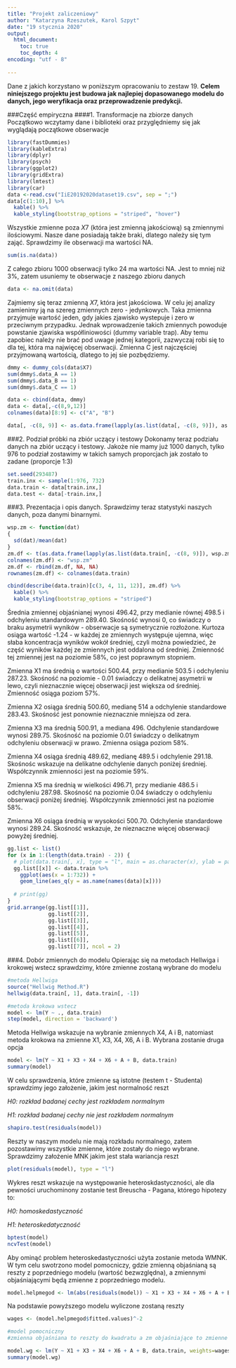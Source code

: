 ```yaml
---
title: "Projekt zaliczeniowy"
author: "Katarzyna Rzeszutek, Karol Szpyt"
date: "19 stycznia 2020"
output: 
  html_document:
    toc: true
    toc_depth: 4
encoding: "utf - 8"
    
---
```

Dane z jakich korzystano w poniższym opracowaniu to zestaw 19. **Celem niniejszego projektu jest budowa jak najlepiej dopasowanego modelu do danych, jego weryfikacja oraz przeprowadzenie predykcji.**


###Część empiryczna
####1. Transformacje na zbiorze danych
Początkowo wczytamy dane i biblioteki oraz przyględniemy się jak wyglądają początkowe obserwacje
```r
library(fastDummies)
library(kableExtra)
library(dplyr)
library(psych)
library(ggplot2)
library(gridExtra)
library(lmtest)
library(car)
data <-read.csv("IiE20192020dataset19.csv", sep = ";")
data[c(1:10),] %>% 
  kable() %>%
  kable_styling(bootstrap_options = "striped", "hover")
```
Wszystkie zmienne poza $X7$ (która jest zmienną jakościową) są zmiennymi ilościowymi. Nasze dane posiadają także braki, dlatego należy się tym zająć. Sprawdzimy ile obserwacji ma wartości NA.
```r
sum(is.na(data))
```
Z całego zbioru 1000 obserwacji tylko 24 ma wartości NA. Jest to mniej niż 3%, zatem usuniemy te obserwacje z naszego zbioru danych

```r
data <- na.omit(data)
```
Zajmiemy się teraz zmienną $X7$, która jest jakościowa. W celu jej analizy zamienimy ją na szereg zmiennych zero - jedynkowych. Taka zmienna przyjmuje wartość jeden, gdy jakies zjawisko wystepuje i zero w przeciwnym przypadku. Jednak wprowadzenie takich zmiennych powoduje powstanie zjawiska współliniowości (dummy variable trap). Aby temu zapobiec należy nie brać pod uwage jednej kategorii, zazwyczaj robi się to dla tej, która ma najwięcej obserwacji. Zmienna C jest najczęściej przyjmowaną wartością, dlatego to jej sie pozbędziemy.

```r
dmmy <- dummy_cols(data$X7)
sum(dmmy$.data_A == 1)
sum(dmmy$.data_B == 1)
sum(dmmy$.data_C == 1)
```

```r
data <- cbind(data, dmmy)
data <- data[,-c(8,9,12)]
colnames(data)[8:9] <- c("A", "B") 

data[, -c(8, 9)] <- as.data.frame(lapply(as.list(data[, -c(8, 9)]), as.numeric))
```

###2. Podział próbki na zbiór uczący i testowy 
Dokonamy teraz podziału danych na zbiór uczący i testowy. Jakoże nie mamy już 1000 danych, tylko 976 to podział zostawimy w takich samych proporcjach jak zostało to zadane (proporcje 1:3)
```r
set.seed(293487)
train.inx <- sample(1:976, 732)
data.train <- data[train.inx,]
data.test <- data[-train.inx,]
```

###3. Prezentacja i opis danych.
Sprawdzimy teraz statystyki naszych danych, poza danymi binarnymi.
```r
wsp.zm <- function(dat) 
{
  sd(dat)/mean(dat)
}
zm.df <- t(as.data.frame(lapply(as.list(data.train[, -c(8, 9)]), wsp.zm)))
colnames(zm.df) <- "wsp.zm"
zm.df <- rbind(zm.df, NA, NA)
rownames(zm.df) <- colnames(data.train)

cbind(describe(data.train)[c(3, 4, 11, 12)], zm.df) %>%
  kable() %>%
  kable_styling(bootstrap_options = "striped")
```

Średnia zmiennej objaśnianej wynosi 496.42, przy medianie równej 498.5 i odchyleniu standardowym 289.40. Skośność wynosi 0, co świadczy o braku asymetrii wyników - obserwacje są symetrycznie rozłożone. Kurtoza osiąga wartość -1.24 - w każdej ze zmiennych występuje ujemna, więc słaba koncentracja wyników wokół średniej, czyli można powiedzieć, że część wyników każdej ze zmiennych jest oddalona od średniej. Zmienność tej zmiennej jest na poziomie 58%, co jest poprawnym stopniem.
  
  Zmienna X1 ma średnią o wartości 500.44,  przy medianie 503.5 i odchyleniu 287.23. Skośność na poziomie - 0.01 świadczy o delikatnej asymetrii w lewo, czyli nieznacznie więcej obserwacji jest większa od średniej. Zmienność osiąga poziom 57%.
  
  Zmienna X2 osiąga średnią 500.60, medianę 514 a odchylenie standardowe 283.43. Skośność jest ponownie nieznacznie mniejsza od zera.
  
  Zmienna X3 ma średnią 500.91, a mediana 496. Odchylenie standardowe wynosi 289.75. Skośność na poziomie 0.01 świadczy o delikatnym odchyleniu obserwacji w prawo. Zmienna osiąga poziom 58%.
  
  Zmienna X4 osiąga średnią 489.62, medianę 489.5 i odchylenie 291.18. Skośnośc wskazuje na delikatne odchylenie danych poniżej średniej. Współczynnik zmienności jest na poziomie 59%.
  
  Zmienna X5 ma średnią w wielkości 496.71, przy medianie 486.5 i odchyleniu 287.98. Skośność na poziomie 0.04 świadczy o odchyleniu obserwacji poniżej średniej. Współczynnik zmienności jest na poziomie 58%.
  
  Zmienna X6 osiąga średnią w wysokości 500.70. Odchylenie standardowe wynosi 289.24. Skośność wskazuje, że nieznaczne więcej obserwacji powyżej średniej.

```r
gg.list <- list()
for (x in 1:(length(data.train) - 2)) {
  # plot(data.train[, x], type = "l", main = as.character(x), ylab = paste0("Y", as.character(x)))
  gg.list[[x]] <- data.train %>%
    ggplot(aes(x = 1:732)) +
    geom_line(aes_q(y = as.name(names(data)[x])))
  
  # print(gg)
}
grid.arrange(gg.list[[1]], 
             gg.list[[2]], 
             gg.list[[3]], 
             gg.list[[4]], 
             gg.list[[5]],
             gg.list[[6]], 
             gg.list[[7]], ncol = 2)  

```

###4. Dobór zmiennych do modelu
Opierając się na metodach Hellwiga i krokowej wstecz sprawdzimy, które zmienne zostaną wybrane do modelu

```r
#metoda Hellwiga
source("Hellwig Method.R")
hellwig(data.train[, 1], data.train[, -1])

#metoda krokowa wstecz
model <- lm(Y ~ ., data.train)
step(model, direction = 'backward')
```
Metoda Hellwiga wskazuje na wybranie zmiennych X4, A i B, natomiast metoda krokowa na zmienne X1, X3, X4, X6, A i B. Wybrana zostanie druga opcja 

```r
model <- lm(Y ~ X1 + X3 + X4 + X6 + A + B, data.train)
summary(model)

```
W celu sprawdzenia, które zmienne są istotne (testem t - Studenta) sprawdzimy jego założenie, jakim jest normalność reszt 
 
  *H0: rozkład badanej cechy jest rozkładem normalnym*
   
  
  *H1: rozkład badanej cechy nie jest rozkładem normalnym*
  
```r
shapiro.test(residuals(model))

```
Reszty w naszym modelu nie mają rozkładu normalnego, zatem pozostawimy wszystkie zmienne, które zostały do niego wybrane. Sprawdzimy założenie MNK jakim jest stała wariancja reszt  
  
```r
plot(residuals(model), type = "l")
```
Wykres reszt wskazuje na występowanie heteroskdastyczności, ale dla pewności uruchominony zostanie test Breuscha - Pagana, którego hipotezy to:
  
  *H0: homoskedastyczność*
  
  *H1: heteroskedatyczność*
  
  
```r
bptest(model)
ncvTest(model)
```
Aby ominąć problem heteroskedastyczności użyta zostanie metoda WMNK. W tym celu swotrzono model pomocniczy, gdzie zmienną objaśnianą są reszty z poprzedniego modelu (wartość bezwzględna), a zmiennymi objaśniającymi będą zmienne z poprzedniego modelu.
```r
model.helpmegod <- lm(abs(residuals(model)) ~ X1 + X3 + X4 + X6 + A + B, data.train)
```
Na podstawie powyższego modelu wyliczone zostaną reszty
```r
wages <- (model.helpmegod$fitted.values)^-2

```



```r
#model pomocniczny
#zmienna objaśniana to reszty do kwadratu a zm objaśniające to zmienne z poprzedniego modelu

model.wg <- lm(Y ~ X1 + X3 + X4 + X6 + A + B, data.train, weights=wages)
summary(model.wg)
```
  
  
  
  
  
  
  
  
  
  
  
  
  
  
  
  
  
  
  
  
  
  
  
  
  
  
  
  
